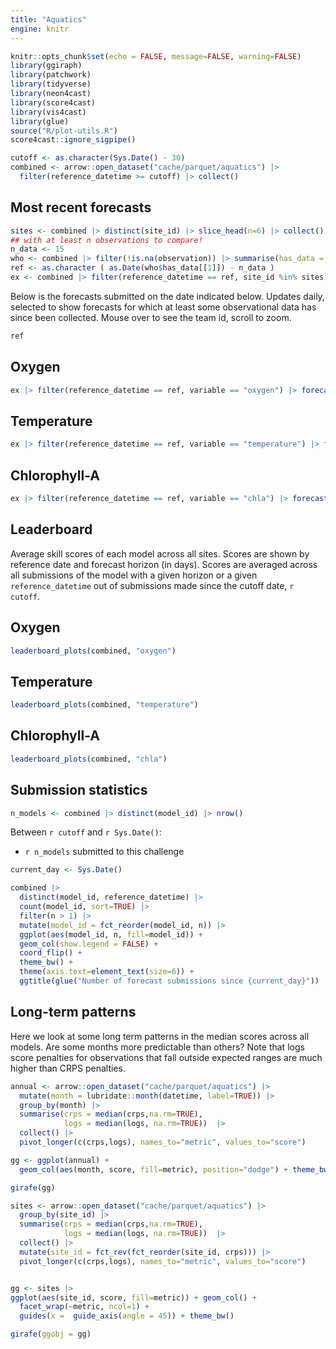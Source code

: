 ```yaml
---
title: "Aquatics"
engine: knitr
---
```


```r
knitr::opts_chunk$set(echo = FALSE, message=FALSE, warning=FALSE)
library(ggiraph)
library(patchwork)
library(tidyverse)
library(neon4cast)
library(score4cast)
library(vis4cast)
library(glue)
source("R/plot-utils.R")
score4cast::ignore_sigpipe()

```

```r
cutoff <- as.character(Sys.Date() - 30)
combined <- arrow::open_dataset("cache/parquet/aquatics") |>
  filter(reference_datetime >= cutoff) |> collect()

```

## Most recent forecasts

```r
sites <- combined |> distinct(site_id) |> slice_head(n=6) |> collect() |> pull(site_id)
## with at least n observations to compare!
n_data <- 15
who <- combined |> filter(!is.na(observation)) |> summarise(has_data = max(reference_datetime)) |> collect()
ref <- as.character ( as.Date(who$has_data[[1]]) - n_data )
ex <- combined |> filter(reference_datetime == ref, site_id %in% sites) 
```

Below is the forecasts submitted on the date indicated below. Updates daily, selected to show forecasts for which at least some observational data has since been collected. Mouse over to see the team id, scroll to zoom.

```r
ref
```

::: panel-tabset
## Oxygen

```r
ex |> filter(reference_datetime == ref, variable == "oxygen") |> forecast_plots()
```

## Temperature

```r
ex |> filter(reference_datetime == ref, variable == "temperature") |> forecast_plots()
```

## Chlorophyll-A

```r
ex |> filter(reference_datetime == ref, variable == "chla") |> forecast_plots()
```
:::

## Leaderboard

Average skill scores of each model across all sites. Scores are shown by reference date and forecast horizon (in days). Scores are averaged across all submissions of the model with a given horizon or a given `reference_datetime` out of submissions made since the cutoff date, `r cutoff`.

::: panel-tabset
## Oxygen

```r
leaderboard_plots(combined, "oxygen")
```

## Temperature

```r
leaderboard_plots(combined, "temperature")
```

## Chlorophyll-A

```r
leaderboard_plots(combined, "chla")
```
:::

## Submission statistics

```r
n_models <- combined |> distinct(model_id) |> nrow()
```

Between `r cutoff` and `r Sys.Date()`:

-   `r n_models` submitted to this challenge

```r
current_day <- Sys.Date()

combined |> 
  distinct(model_id, reference_datetime) |>
  count(model_id, sort=TRUE) |>
  filter(n > 1) |>
  mutate(model_id = fct_reorder(model_id, n)) |>
  ggplot(aes(model_id, n, fill=model_id)) +
  geom_col(show.legend = FALSE) + 
  coord_flip() + 
  theme_bw() + 
  theme(axis.text=element_text(size=6)) +
  ggtitle(glue("Number of forecast submissions since {current_day}"))
```

## Long-term patterns

Here we look at some long term patterns in the median scores across all models. Are some months more predictable than others? Note that logs score penalties for observations that fall outside expected ranges are much higher than CRPS penalties.

```r
annual <- arrow::open_dataset("cache/parquet/aquatics") |>
  mutate(month = lubridate::month(datetime, label=TRUE)) |>
  group_by(month) |>
  summarise(crps = median(crps,na.rm=TRUE), 
            logs = median(logs, na.rm=TRUE))  |> 
  collect() |>
  pivot_longer(c(crps,logs), names_to="metric", values_to="score")

gg <- ggplot(annual) + 
  geom_col(aes(month, score, fill=metric), position="dodge") + theme_bw()

girafe(gg)
```

```r
sites <- arrow::open_dataset("cache/parquet/aquatics") |>
  group_by(site_id) |>
  summarise(crps = median(crps,na.rm=TRUE), 
            logs = median(logs, na.rm=TRUE))  |> 
  collect() |>
  mutate(site_id = fct_rev(fct_reorder(site_id, crps))) |>
  pivot_longer(c(crps,logs), names_to="metric", values_to="score")


gg <- sites |>
ggplot(aes(site_id, score, fill=metric)) + geom_col() +
  facet_wrap(~metric, ncol=1) + 
  guides(x =  guide_axis(angle = 45)) + theme_bw()

girafe(ggobj = gg)

```
